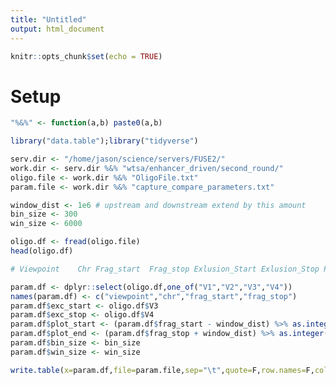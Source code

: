 ```yaml
---
title: "Untitled"
output: html_document
---
```


```r
knitr::opts_chunk$set(echo = TRUE)
```

# Setup 

```r

"%&%" <- function(a,b) paste0(a,b)

library("data.table");library("tidyverse")

serv.dir <- "/home/jason/science/servers/FUSE2/"
work.dir <- serv.dir %&% "wtsa/enhancer_driven/second_round/"
oligo.file <- work.dir %&% "OligoFile.txt"
param.file <- work.dir %&% "capture_compare_parameters.txt"

window_dist <- 1e6 # upstream and downstream extend by this amount 
bin_size <- 300 
win_size <- 6000

```




```r

oligo.df <- fread(oligo.file)
head(oligo.df)

# Viewpoint    Chr Frag_start  Frag_stop Exlusion_Start Exlusion_Stop Plot_Region_Start Plot_Region_Stop Bin_Size Window_size

param.df <- dplyr::select(oligo.df,one_of("V1","V2","V3","V4"))
names(param.df) <- c("viewpoint","chr","frag_start","frag_stop")
param.df$exc_start <- oligo.df$V3
param.df$exc_stop <- oligo.df$V4
param.df$plot_start <- (param.df$frag_start - window_dist) %>% as.integer(.)
param.df$plot_end <- (param.df$frag_stop + window_dist) %>% as.integer(.)
param.df$bin_size <- bin_size 
param.df$win_size <- win_size

write.table(x=param.df,file=param.file,sep="\t",quote=F,row.names=F,col.names=F)

```

